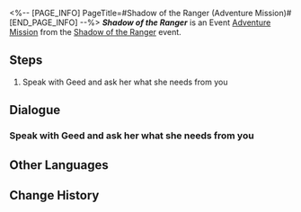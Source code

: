 <%-- [PAGE_INFO]
PageTitle=#Shadow of the Ranger (Adventure Mission)#
[END_PAGE_INFO] --%>
{{Stub|Dialogue.}}
{{Mission Infobox
|id            = 8026301
|title         = Shadow of the Ranger
|image         = <!--Mission Shadow of the Ranger (Adventure Mission).png-->
|type          = Adventure
|event_name    = Shadow of the Ranger
|chapter       = 
|requirements  = [[Trailblaze Continuance]] ''[[Battles Without Ninja and Humanity]]'' completed
|summary       = <!--official mission summary from Fate's Atlas-->
|characters    = Contract Robot; Geed; Trailblazer
|startLocation = [[Herta Space Station]] - [[Base Zone]]
|world         = Herta Space Station
|area          = Base Zone
|prev          = 
|next          = 
|rewards       = Credit*5,000
}}
'''''Shadow of the Ranger''''' is an Event [[Adventure Mission]] from the [[Shadow of the Ranger]] event.

==Steps==
# Speak with Geed and ask her what she needs from you

<!--
==Gameplay Notes==

--><!--
==Trial Character==

-->
==Dialogue==
{{Stub Dialogue}}
===Speak with Geed and ask her what she needs from you{{subst:void|<!--802630101-->}}===
{{Mission Description|type=adventure|location=Base Zone|Geed, a researcher from the Department of Implement Arts, wants to see you for something. You're quite not sure what she wants you to do this time...}}
{{Dialogue Start}}
:{{tx}}
{{Dialogue End}}

==Other Languages==
{{Other Languages
|en   = Shadow of the Ranger
|zhs  = 游侠谜影
|zht  = 遊俠謎影
|ja   = レンジャーの影
|ko   = 레인저의 그림자
|es   = Sombra del Vigilante
|fr   = Ombre du Ranger
|ru   = Тень рейнджера
|th   = เงาผู้กล้าปริศนา
|vi   = Ảo Ảnh Cảnh Binh
|de   = Schatten des Rangers
|id   = Bayangan Ranger
|pt   = Sombra do Vigia
}}

==Change History==
{{Change History|2.6}}
